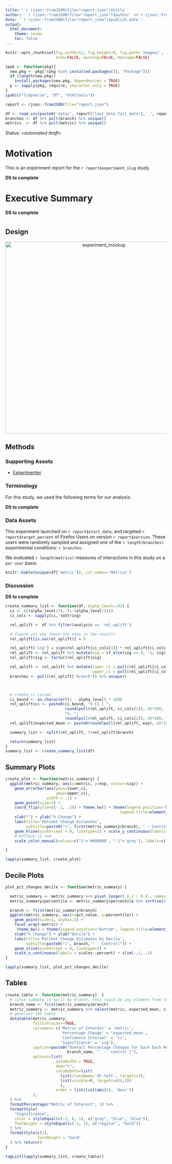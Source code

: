 ```yaml
---
title: '`r rjson::fromJSON(file="report.json")$title`'
author: '`r rjson::fromJSON(file="report.json")$author` <<`r rjson::fromJSON(file="report.json")$email`>>'
date: '`r rjson::fromJSON(file="report.json")$publish_date`'
output:
  html_document:
    theme: cosmo
    toc: false
---
```

```r
knitr::opts_chunk$set(fig.width=12, fig.height=8, fig.path='images/',
                      echo=FALSE, warning=FALSE, message=FALSE)
```

```r
ipak <- function(pkg){
  new.pkg <- pkg[!(pkg %in% installed.packages()[, "Package"])]
  if (length(new.pkg))
    install.packages(new.pkg, dependencies = TRUE)
  p <- sapply(pkg, require, character.only = TRUE)
}
ipak(c("tidyverse", "DT", "htmltools"))
```

```r
report <- rjson::fromJSON(file="report.json")
```

```r
df <- read_csv(paste0('data/', report["last_date_full_data"],'_', report['experiment_slug'], '.csv'))
branches <- df %>% pull(branch) %>% unique()
metrics  <- df %>% pull(metric) %>% unique()
```

Status: <*automated draft*>

# Motivation
This is an experiment report for the ``r report$experiment_slug`` study.

__DS to complete__

# Executive Summary

__DS to complete__


# {.tabset}

## Design
<p align="center"><img src=design.png width=600px alt='experiment_mockup'></p>


## Methods
### Supporting Assets
- [Experimenter](`r paste0('https://experimenter.services.mozilla.com/experiments/', report['experimenter_name'])`)

### Terminology

For this study, we used the following terms for our analysis:

__DS to complete__

### Data Assets
This experiment launched on `r report$start_date`, and targeted `r report$target_percent` of Firefox Users on version `r report$version`. These users were randomly sampled and assigned one of the `r length(branches)` experimental conditions: `r branches`.

We evaluated `r length(metrics)` measures of interactions in this study on a `per user` basis:

```r
knitr::kable(unique(df['metric']), col.names='Metrics')
```

### Discussion

__DS to complete__


```r
create_summary_list <- function(df, alpha_level=.01) {
  ci <- c((alpha_level/2), (1-(alpha_level/2)))
  ci_cols <- sapply(ci, toString)

  rel_uplift <- df %>% filter(analysis == 'rel_uplift')

  # figure out why there are nans in the results
  rel_uplift[is.na(rel_uplift)] = 0

  rel_uplift['sig'] = sign(rel_uplift[ci_cols[1]] * rel_uplift[ci_cols[2]])
  rel_uplift <- rel_uplift %>% mutate(sig = if_else(sig == 0, -1, sig))
  rel_uplift$sig <- factor(rel_uplift$sig)

  rel_uplift <- rel_uplift %>% mutate(lower_ci = pull(rel_uplift[ci_cols[1]]),
                                      upper_ci = pull(rel_uplift[ci_cols[2]]))
  branches <- pull(rel_uplift['branch']) %>% unique()



  # create ci column
  ci_bound <- as.character((1 - alpha_level) * 100)
  rel_uplift$ci <- paste0(ci_bound, "% CI [ ",
                          round(pull(rel_uplift, ci_cols[1]), 4)*100,
                          "%, ",
                          round(pull(rel_uplift, ci_cols[2]), 4)*100, "% ]")
  rel_uplift$expected_mean <- paste0(round(pull(rel_uplift, exp), 4)*100, "%")

  summary_list <- split(rel_uplift, f=rel_uplift$branch)

  return(summary_list)
}
summary_list <- create_summary_list(df)
```
## Summary Plots
```r
create_plot <- function(metric_summary) {
  ggplot(metric_summary, aes(x=metric, y=exp, colour=sig)) +
    geom_errorbar(aes(ymin=lower_ci,
                      ymax=upper_ci),
                  width = .1) +
    geom_point(size=2) +
    coord_flip(ylim=c(-.1, .1)) + theme_bw() + theme(legend.position="bottom",
                                                  legend.title=element_blank()) +
    xlab("") + ylab("% Change") +
    labs(title='Percent Change Estimates',
         subtitle=paste0("(", first(metric_summary$branch), " - Control), with 99% CIs")) +
    geom_hline(yintercept = 0, linetype=2) + scale_y_continuous(labels = function(x) paste0(x*100, "%")) +
    # #ff2e2e is red
    scale_color_manual(values=c("1"='#008000', "-1"='grey'), labels=c('1'="Reliable Change", '-1'="No Reliable Change"))

}
```

```r
lapply(summary_list, create_plot)
```

## Decile Plots
```r
plot_pct_changes_decile <- function(metric_summary) {

  metric_summary <- metric_summary %>% pivot_longer(`0.1`:`0.9`, names_to='percentile', values_to='pct_value')
  metric_summary$percentile <- metric_summary$percentile %>% strtrim(3) %>% as.numeric()

  branch <- first(metric_summary$branch)
  ggplot(metric_summary, aes(x=pct_value, y=percentile)) +
    geom_point(size=2, alpha=.5) +
    facet_wrap(~metric) +
     theme_bw() + theme(legend.position="bottom", legend.title=element_blank()) +
    xlab("% Change") + ylab("Decile") +
    labs(title='Percent Change Estimates by Decile',
         subtitle=paste0("(", branch, " - Control)")) +
    geom_vline(xintercept = 0, linetype=2) +
    scale_x_continuous(labels = scales::percent) + xlim(-.1, .1)
}
```
```r
lapply(summary_list, plot_pct_changes_decile)
```

## Tables
```r
create_table <- function(metric_summary)  {
  # since summary is split by branch, this could be any element from the column
  branch_name <- first(metric_summary$branch)
  metric_summary <- metric_summary %>% select(metric, expected_mean, ci, sig, branch)
  # generate the table
  datatable(metric_summary,
            fillContainer=TRUE,
            colnames= c('Metric of Interest' = 'metric',
                        'Percentage Change' = 'expected_mean',
                        'Confidence Interval' = 'ci',
                        'Significance' = 'sig'),
            caption=paste0("Overall Percentage Changes for Each Each Metric\n(`",
                           branch_name, "` - `control`)"),
            options=list(
                      autoWidth = TRUE,
                      dom="t",
                      columnDefs=list(
                        list(className='dt-left', targets=2),
                        list(visible=F, targets=c(4,5))
                        ),
                      order = list(list(abs(5), 'desc'))
            ),
  ) %>%
  formatPercentage("Metric of Interest", 2) %>%
  formatStyle(
    "Significance",
    color = styleEqual(c(-1, 0, 1), c("grey", "blue", "blue")),
    fontWeight = styleEqual(c(-1, 1), c("regular", "bold"))
  ) %>%
  formatStyle(c(1),
              fontWeight = "bold"
  ) %>% return()
}
```

```r
tagList(lapply(summary_list, create_table))
```
